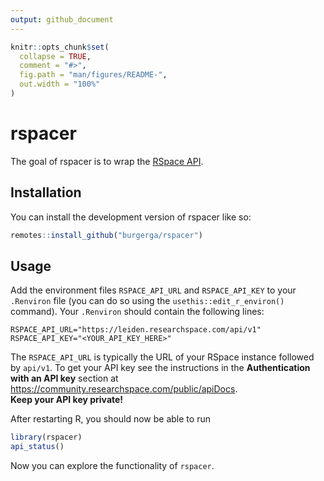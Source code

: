 ```yaml
---
output: github_document
---
```


<!-- README.md is generated from README.Rmd. Please edit that file -->

```r
knitr::opts_chunk$set(
  collapse = TRUE,
  comment = "#>",
  fig.path = "man/figures/README-",
  out.width = "100%"
)
```

# rspacer

<!-- badges: start -->
<!-- badges: end -->

The goal of rspacer is to wrap the [RSpace API](https://community.researchspace.com/public/apiDocs).

## Installation

You can install the development version of rspacer like so:

```r
remotes::install_github("burgerga/rspacer")
```

## Usage

Add the environment files `RSPACE_API_URL` and `RSPACE_API_KEY` to your `.Renviron` file (you can do so using the `usethis::edit_r_environ()` command). Your `.Renviron` should contain the following lines:

```
RSPACE_API_URL="https://leiden.researchspace.com/api/v1"
RSPACE_API_KEY="<YOUR_API_KEY_HERE>"
```

The `RSPACE_API_URL` is typically the URL of your RSpace instance followed by `api/v1`.
To get your API key see the instructions in the **Authentication with an API key** section at <https://community.researchspace.com/public/apiDocs>.  
**Keep your API key private!**

After restarting R, you should now be able to run

```r
library(rspacer)
api_status()
```

Now you can explore the functionality of `rspacer`.
